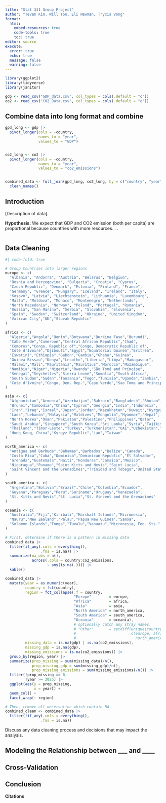 ```yaml
---
title: "Stat 331 Group Project"
author: "Tevan Kim, Will Ton, Eli Newman, Trycia Vong"
format: 
  html:
    embed-resources: true
    code-tools: true
    toc: true
editor: source
execute: 
  error: true
  echo: true
  message: false
  warning: false
---
```


```r
library(ggplot2)
library(tidyverse)
library(janitor)

gdp <- read_csv("GDP_data.csv", col_types = cols(.default = "c"))
co2 <- read_csv("CO2_Data.csv", col_types = cols(.default = "c"))
```

## Combine data into long format and combine

```r
gpd_long <- gdp |> 
  pivot_longer(cols = -country,
               names_to = "year",
               values_to = "GDP")


co2_long <- co2 |> 
  pivot_longer(cols = -country,
               names_to = "year",
               values_to = "co2_emissions")


combined_data <- full_join(gpd_long, co2_long, by = c("country", "year")) |> 
  clean_names()
```

## Introduction

\[Description of data\].

**Hypothesis:** We expect that GDP and CO2 emission (both per capita) are proportional because countries with more resources. . .

```r

```

## Data Cleaning

```r
#| code-fold: true

# Group Countries into larger regions
europe <- c(
  "Albania", "Andorra", "Austria", "Belarus", "Belgium",
  "Bosnia and Herzegovina", "Bulgaria", "Croatia", "Cyprus",
  "Czech Republic", "Denmark", "Estonia", "Finland", "France",
  "Germany", "Greece", "Hungary", "Iceland", "Ireland", "Italy",
  "Kosovo", "Latvia", "Liechtenstein", "Lithuania", "Luxembourg",
  "Malta", "Moldova", "Monaco", "Montenegro", "Netherlands",
  "North Macedonia", "Norway", "Poland", "Portugal", "Romania",
  "Russia", "San Marino", "Serbia", "Slovakia", "Slovenia",
  "Spain", "Sweden", "Switzerland", "Ukraine", "United Kingdom",
  "Vatican City","UK","Slovak Republic"
)

africa <- c(
  "Algeria","Angola","Benin","Botswana","Burkina Faso","Burundi",
  "Cabo Verde","Cameroon","Central African Republic","Chad",
  "Comoros","Congo, Republic of","Congo, Democratic Republic of",
  "Côte d'Ivoire","Djibouti","Egypt","Equatorial Guinea","Eritrea",
  "Eswatini","Ethiopia","Gabon","Gambia","Ghana","Guinea",
  "Guinea-Bissau","Kenya","Lesotho","Liberia","Libya","Madagascar",
  "Malawi","Mali","Mauritania","Mauritius","Morocco","Mozambique",
  "Namibia","Niger","Nigeria","Rwanda","São Tomé and Príncipe",
  "Senegal","Seychelles","Sierra Leone","Somalia","South Africa",
  "South Sudan","Sudan","Tanzania","Togo","Tunisia","Uganda","Zambia","Zimbabwe",
  "Cote d'Ivoire","Congo, Dem. Rep.","Cape Verde","Sao Tome and Principe","Congo, Rep."
)

asia <- c(
  "Afghanistan","Armenia","Azerbaijan","Bahrain","Bangladesh","Bhutan",
  "Brunei","Cambodia","China","Cyprus","Georgia","India","Indonesia",
  "Iran","Iraq","Israel","Japan","Jordan","Kazakhstan","Kuwait","Kyrgyzstan",
  "Laos","Lebanon","Malaysia","Maldives","Mongolia","Myanmar","Nepal",
  "North Korea","Oman","Pakistan","Palestine","Philippines","Qatar",
  "Saudi Arabia","Singapore","South Korea","Sri Lanka","Syria","Tajikistan",
  "Thailand","Timor-Leste","Turkey","Turkmenistan","UAE","Uzbekistan","Vietnam","Yemen",
  "Hong Kong, China","Kyrgyz Republic","Lao","Taiwan"
)

north_america <- c(
  "Antigua and Barbuda","Bahamas","Barbados","Belize","Canada",
  "Costa Rica","Cuba","Dominica","Dominican Republic","El Salvador",
  "Grenada","Guatemala","Haiti","Honduras","Jamaica","Mexico",
  "Nicaragua","Panama","Saint Kitts and Nevis","Saint Lucia",
  "Saint Vincent and the Grenadines","Trinidad and Tobago","United States","USA"
)

south_america <- c(
  "Argentina","Bolivia","Brazil","Chile","Colombia","Ecuador",
  "Guyana","Paraguay","Peru","Suriname","Uruguay","Venezuela",
  "St. Kitts and Nevis","St. Lucia","St. Vincent and the Grenadines"
)

oceania <- c(
  "Australia","Fiji","Kiribati","Marshall Islands","Micronesia",
  "Nauru","New Zealand","Palau","Papua New Guinea","Samoa",
  "Solomon Islands","Tonga","Tuvalu","Vanuatu","Micronesia, Fed. Sts."
)
```

```r
# First, determine if there is a pattern in missing data
combined_data |> 
  filter(if_any(.cols = everything(),
                .fns = is.na)) |> 
  summarize(na_obs = n(),
            across(.cols = country:co2_emissions,
                   ~ any(is.na(.)))) |> 
  kable()

combined_data |> 
  mutate(year = as.numeric(year),
         country = fct(country),
         region = fct_collapse(.f = country,
                               "Europe"        = europe,
                               "Africa"        = africa,
                               "Asia"          = asia,
                               "North America" = north_america,
                               "South America" = south_america,
                               "Oceania"       = oceania),
                               # optionally catch any stray names:
                               # "Other"       = setdiff(unique(country),
                               #                         c(europe, africa, asia,
                               #                           north_america, south_america, oceania)),
         missing_data = is.na(gdp) | is.na(co2_emissions),
         missing_gdp = is.na(gdp),
         missing_emissions = is.na(co2_emissions)) |> 
  group_by(region, year) |> 
  summarize(prop_missing = sum(missing_data)/n(),
            prop_missing_gdp = sum(missing_gdp)/n(),
            prop_missing_emissions = sum(missing_emissions)/n()) |> 
  filter(!prop_missing == 0,
         !year >= 2025) |> 
  ggplot(aes(y = prop_missing,
             x = year)) +
  geom_col() +
  facet_wrap(~ region)

# Then, remove all observation which contain NA
combined_clean <- combined_data |> 
  filter(!if_any(.cols = everything(),
                .fns = is.na))
```

Discuss any data cleaning process and decisions that may impact the analysis.

## Modeling the Relationship between \_\_\_ and \_\_\_\_

## Cross-Validation

## Conclusion

**Citations**
